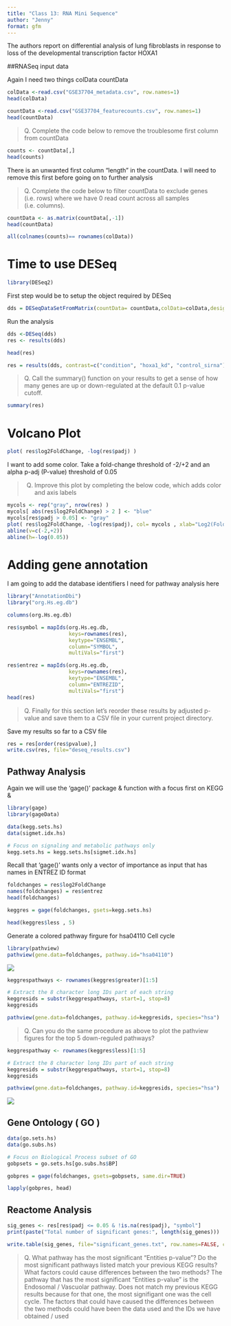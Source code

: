 ```yaml
---
title: "Class 13: RNA Mini Sequence"
author: "Jenny"
format: gfm
---
```


The authors report on differential analysis of lung fibroblasts in response to loss of the developmental transcription factor
HOXA1

##RNASeq input data

Again I need two things
  colData
  countData

```r
colData <-read.csv("GSE37704_metadata.csv", row.names=1)
head(colData)
```

```r
countData <-read.csv("GSE37704_featurecounts.csv", row.names=1)
head(countData)
```

>Q. Complete the code below to remove the troublesome first column from countData

```r
counts <- countData[,]
head(counts)
```

There is an unwanted first column "length" in the countData. I will need to remove this first before going on to further analysis

>Q. Complete the code below to filter countData to exclude genes (i.e. rows) where we have 0 read count across all samples (i.e. columns).

```r
countData <- as.matrix(countData[,-1])
head(countData)
```

```r
all(colnames(counts)== rownames(colData))
```


# Time to use DESeq

```r
library(DESeq2)
```

First step would be to setup the object required by DESeq

```r
dds = DESeqDataSetFromMatrix(countData= countData,colData=colData,design=~condition)
```

Run the analysis

```r
dds <-DESeq(dds)
res <- results(dds)
```

```r
head(res)
```

```r
res = results(dds, contrast=c("condition", "hoxa1_kd", "control_sirna"))
```


>Q. Call the summary() function on your results to get a sense of how many genes are up or down-regulated at the default 0.1 p-value cutoff.

```r
summary(res)
```


# Volcano Plot

```r
plot( res$log2FoldChange, -log(res$padj) )
```

I want to add some color. Take a fold-change threshold of -2/+2 and an alpha p-adj (P-value) threshold of 0.05

>Q.  Improve this plot by completing the below code, which adds color and axis labels

```r
mycols <- rep("gray", nrow(res) )
mycols[ abs(res$log2FoldChange) > 2 ] <- "blue"
mycols[res$padj > 0.05] <- "gray"
plot( res$log2FoldChange, -log(res$padj), col= mycols , xlab="Log2(FoldChange)", ylab="-Log(P-value)" )
abline(v=c(-2,+2))
abline(h=-log(0.05))
```

# Adding gene annotation

I am going to add the database identifiers I need for pathway analysis here

```r
library("AnnotationDbi")
library("org.Hs.eg.db")

columns(org.Hs.eg.db)
```

```r
res$symbol = mapIds(org.Hs.eg.db,
                    keys=rownames(res), 
                    keytype="ENSEMBL",
                    column="SYMBOL",
                    multiVals="first")

res$entrez = mapIds(org.Hs.eg.db,
                    keys=rownames(res),
                    keytype="ENSEMBL",
                    column="ENTREZID",
                    multiVals="first")
head(res)
```
>Q. Finally for this section let's reorder these results by adjusted p-value and save them to a CSV file in your current project directory.

Save my results so far to a CSV file

```r
res = res[order(res$pvalue),]
write.csv(res, file="deseq_results.csv")
```

## Pathway Analysis

Again we will use the 'gage()' package & function with a focus first on KEGG & 

```r
library(gage)
library(gageData)

data(kegg.sets.hs)
data(sigmet.idx.hs)

# Focus on signaling and metabolic pathways only
kegg.sets.hs = kegg.sets.hs[sigmet.idx.hs]
```

Recall that 'gage()' wants only a vector of importance as input that has names in ENTREZ ID format

```r
foldchanges = res$log2FoldChange
names(foldchanges) = res$entrez
head(foldchanges)
```

```r
keggres = gage(foldchanges, gsets=kegg.sets.hs)
```


```r
head(keggres$less , 5)
```

Generate a colored pathway firgure for hsa04110 Cell cycle   
```r
library(pathview)
pathview(gene.data=foldchanges, pathway.id="hsa04110")
```

![](hsa04110.pathview.png)

```r
keggrespathways <- rownames(keggres$greater)[1:5]

# Extract the 8 character long IDs part of each string
keggresids = substr(keggrespathways, start=1, stop=8)
keggresids
```

```r
pathview(gene.data=foldchanges, pathway.id=keggresids, species="hsa")
```

>Q. Can you do the same procedure as above to plot the pathview figures for the top 5 down-reguled pathways?

```r
keggrespathway <- rownames(keggres$less)[1:5]

# Extract the 8 character long IDs part of each string
keggresids = substr(keggrespathways, start=1, stop=8)
keggresids
```

```r
pathview(gene.data=foldchanges, pathway.id=keggresids, species="hsa")
```

![](hsa04740.pathview.png)

## Gene Ontology ( GO )

```r
data(go.sets.hs)
data(go.subs.hs)

# Focus on Biological Process subset of GO
gobpsets = go.sets.hs[go.subs.hs$BP]

gobpres = gage(foldchanges, gsets=gobpsets, same.dir=TRUE)

lapply(gobpres, head)
```

## Reactome Analysis

```r
sig_genes <- res[res$padj <= 0.05 & !is.na(res$padj), "symbol"]
print(paste("Total number of significant genes:", length(sig_genes)))
```

```r
write.table(sig_genes, file="significant_genes.txt", row.names=FALSE, col.names=FALSE, quote=FALSE)
```

>Q. What pathway has the most significant “Entities p-value”? Do the most significant pathways listed match your previous KEGG results? What factors could cause differences between the two methods?
    The pathway that has the most significant "Entities p-value" is the Endosomal / Vascuolar pathway. Does not match my previous KEGG results because for that one, the most signifigant one was the cell cycle. The factors that could have caused the differences between the two methods could have been the data used and the IDs we have obtained / used






